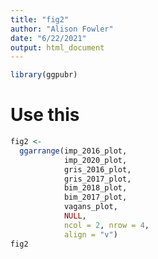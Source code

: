 ```yaml
---
title: "fig2"
author: "Alison Fowler"
date: "6/22/2021"
output: html_document
---
```


```r
library(ggpubr)
```

# Use this 
```r
fig2 <- 
  ggarrange(imp_2016_plot,
            imp_2020_plot,
            gris_2016_plot,
            gris_2017_plot,
            bim_2018_plot,
            bim_2017_plot,
            vagans_plot,
            NULL,
            ncol = 2, nrow = 4,
            align = "v")
fig2
```
